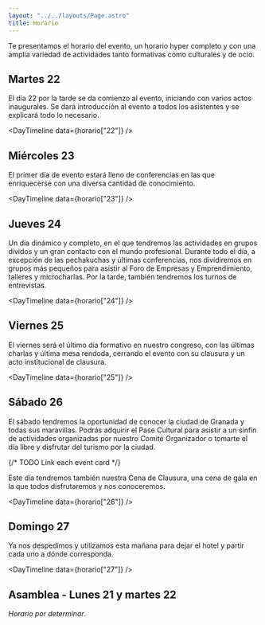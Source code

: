 ```yaml
---
layout: "../../layouts/Page.astro"
title: Horario
---
```


Te presentamos el horario del evento, un horario hyper completo y con una amplia
variedad de actividades tanto formativas como culturales y de ocio.


<Alert text="El horario puede cambiar en cualquier momento. El horario indicado es el provisional y previsiblemente definitivo." />


## Martes 22

El día 22 por la tarde se da comienzo al evento, iniciando con varios actos
inaugurales. Se dará introducción al evento a todos los asistentes y se
explicará todo lo necesario.

<DayTimeline data={horario["22"]} />

## Miércoles 23

El primer día de evento estará lleno de conferencias en las que enriquecerse con
una diversa cantidad de conocimiento.

<DayTimeline data={horario["23"]} />

## Jueves 24

Un día dinámico y completo, en el que tendremos las actividades en grupos
dividos y un gran contacto con el mundo profesional. Durante todo el día, a
excepción de las pechakuchas y últimas conferencias, nos dividiremos en grupos
más pequeños para asistir al Foro de Empresas y Emprendimiento, talleres y
microcharlas. Por la tarde, también tendremos los turnos de entrevistas.

<DayTimeline data={horario["24"]} />

## Viernes 25

El viernes será el último día formativo en nuestro congreso, con las últimas
charlas y última mesa rendoda, cerrando el evento con su clausura y un acto
institucional de clausura.

<DayTimeline data={horario["25"]} />

## Sábado 26

El sábado tendremos la oportunidad de conocer la ciudad de Granada y todas sus
maravillas. Podrás adquirir el Pase Cultural para asistir a un sinfín de
actividades organizadas por nuestro Comité Organizador o tomarte el día libre y
disfrutar del turismo por la ciudad.

{/* TODO Link each event card */}

Este día tendremos también nuestra Cena de Clausura, una cena de gala en la que
todos disfrutaremos y nos conoceremos.

<DayTimeline data={horario["26"]} />

## Domingo 27

Ya nos despedimos y utilizamos esta mañana para dejar el hotel y partir cada uno
a dónde corresponda.

<DayTimeline data={horario["27"]} />

## Asamblea - Lunes 21 y martes 22

_Horario por determinar_.
